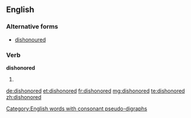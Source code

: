 ==English==

===Alternative forms===
* [[dishonoured]]

===Verb===
'''dishonored'''

# {{past of|dishonor}}

[[Category:English words with consonant pseudo-digraphs]]

[[de:dishonored]]
[[et:dishonored]]
[[fr:dishonored]]
[[mg:dishonored]]
[[te:dishonored]]
[[zh:dishonored]]